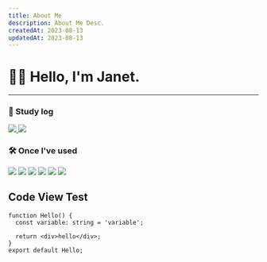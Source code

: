 ```yaml
---
title: About Me
description: About Me Desc.
createdAt: 2023-08-13
updatedAt: 2023-08-13
---
```


# 👋🏼 Hello, I'm Janet.

---

### 📝 Study log

<div style={{ display: 'flex', flexDirection: 'row', justifyContent: 'center' }}>
  <a href="https://velog.io/@jiyaho">
    <img src="https://img.shields.io/badge/velog-20C997?style=for-the-badge&logo=velog&logoColor=white" />
  </a>
  <img src="https://img.shields.io/badge/Notion-000000?style=for-the-badge&logo=Notion&logoColor=white" />
</div>

### 🛠 ️Once I've used

<div style={{ display: 'flex', flexDirection: 'row', justifyContent: 'center' }}>
  <img src="https://img.shields.io/badge/JavaScript-F7DF1E?style=for-the-badge&logo=JavaScript&logoColor=black" />
  <img src="https://img.shields.io/badge/React-61DAFB?style=for-the-badge&logo=React&logoColor=black" /> <img src="https://img.shields.io/badge/Next.js-000000?style=for-the-badge&logo=Next.js&logoColor=white" />
  <img src="https://img.shields.io/badge/TypeScript-3178C6?style=for-the-badge&logo=TypeScript&logoColor=white" />
  <img src="https://img.shields.io/badge/HTML5-E34F26?style=for-the-badge&logo=HTML5&logoColor=white" />
  <img src="https://img.shields.io/badge/CSS3-1572B6?style=for-the-badge&logo=CSS3&logoColor=white" />
</div>

## Code View Test

<div style={{textAlign: 'left'}}>

```tsx
function Hello() {
  const variable: string = 'variable';

  return <div>hello</div>;
}
export default Hello;
```

</div>

